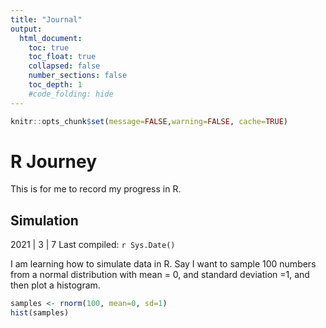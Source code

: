 ```yaml
---
title: "Journal"
output:
  html_document:
    toc: true
    toc_float: true
    collapsed: false
    number_sections: false
    toc_depth: 1
    #code_folding: hide
---
```


```r
knitr::opts_chunk$set(message=FALSE,warning=FALSE, cache=TRUE)
```

# R Journey
This is for me to record my progress in R.

## Simulation 
2021 | 3 | 7 Last compiled: `r Sys.Date()`

I am learning how to simulate data in R. Say I want to sample 100 numbers from a normal distribution with mean = 0, and standard deviation =1, and then plot a histogram.

```r
samples <- rnorm(100, mean=0, sd=1)
hist(samples)
```


